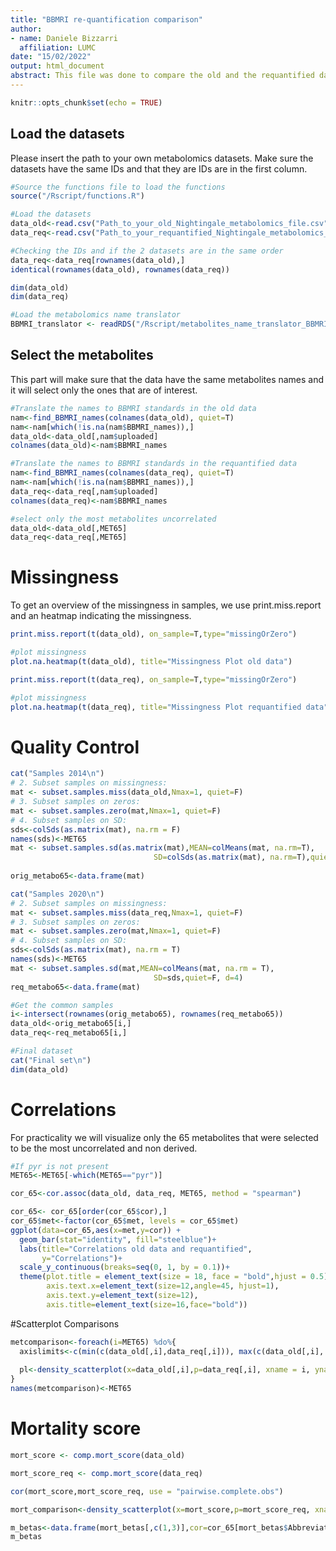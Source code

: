 ```yaml
---
title: "BBMRI re-quantification comparison"
author:
- name: Daniele Bizzarri
  affiliation: LUMC
date: "15/02/2022"
output: html_document
abstract: This file was done to compare the old and the requantified datasets by Nightingale Health that are available in BBMRI-nl. You will be able to 1) Analyse the missingness within the 2 datsets, 2) correctly retrieve the same names for the metabolic features in the datasets, 3) Perform some quality Control Checks, 4) Perform the spearman's correlations between the 2 datasets, 5) plot the scatterplots and 6) Compute the mortality score in the 2 datasets.
---
```


```r
knitr::opts_chunk$set(echo = TRUE)
```

## Load the datasets
Please insert the path to your own metabolomics datasets.
Make sure the datasets have the same IDs and that they are IDs are in the first column.
```r
#Source the functions file to load the functions
source("/Rscript/functions.R")

#Load the datasets
data_old<-read.csv("Path_to_your_old_Nightingale_metabolomics_file.csv", header = TRUE, sep = ",", row.names=1, stringsAsFactors = F)
data_req<-read.csv("Path_to_your_requantified_Nightingale_metabolomics_file.csv", header = TRUE, sep = ",", row.names=1, stringsAsFactors = F)

#Checking the IDs and if the 2 datasets are in the same order
data_req<-data_req[rownames(data_old),]
identical(rownames(data_old), rownames(data_req))

dim(data_old)
dim(data_req)

#Load the metabolomics name translator
BBMRI_translator <- readRDS("/Rscript/metabolites_name_translator_BBMRI.rds")
```

## Select the metabolites
This part will make sure that the data have the same metabolites names and it will select only the ones that are of interest.
```r
#Translate the names to BBMRI standards in the old data
nam<-find_BBMRI_names(colnames(data_old), quiet=T)
nam<-nam[which(!is.na(nam$BBMRI_names)),]
data_old<-data_old[,nam$uploaded]
colnames(data_old)<-nam$BBMRI_names

#Translate the names to BBMRI standards in the requantified data
nam<-find_BBMRI_names(colnames(data_req), quiet=T)
nam<-nam[which(!is.na(nam$BBMRI_names)),]
data_req<-data_req[,nam$uploaded]
colnames(data_req)<-nam$BBMRI_names

#select only the most metabolites uncorrelated
data_old<-data_old[,MET65]
data_req<-data_req[,MET65]
```

# Missingness
To get an overview of the missingness in samples, we use print.miss.report and an heatmap indicating the missingness.
```r
print.miss.report(t(data_old), on_sample=T,type="missingOrZero")

#plot missingness
plot.na.heatmap(t(data_old), title="Missingness Plot old data")
```

```r
print.miss.report(t(data_req), on_sample=T,type="missingOrZero")

#plot missingness
plot.na.heatmap(t(data_req), title="Missingness Plot requantified data")
```

# Quality Control
```r
cat("Samples 2014\n")
# 2. Subset samples on missingness:
mat <- subset.samples.miss(data_old,Nmax=1, quiet=F)
# 3. Subset samples on zeros:
mat <- subset.samples.zero(mat,Nmax=1, quiet=F)
# 4. Subset samples on SD:
sds<-colSds(as.matrix(mat), na.rm = F)
names(sds)<-MET65
mat <- subset.samples.sd(as.matrix(mat),MEAN=colMeans(mat, na.rm=T),
                                SD=colSds(as.matrix(mat), na.rm=T),quiet=F,d=4)
  
orig_metabo65<-data.frame(mat)

cat("Samples 2020\n")
# 2. Subset samples on missingness:
mat <- subset.samples.miss(data_req,Nmax=1, quiet=F)
# 3. Subset samples on zeros:
mat <- subset.samples.zero(mat,Nmax=1, quiet=F)
# 4. Subset samples on SD:
sds<-colSds(as.matrix(mat), na.rm = T)
names(sds)<-MET65
mat <- subset.samples.sd(mat,MEAN=colMeans(mat, na.rm = T),
                                SD=sds,quiet=F, d=4)
req_metabo65<-data.frame(mat)

#Get the common samples
i<-intersect(rownames(orig_metabo65), rownames(req_metabo65))
data_old<-orig_metabo65[i,]
data_req<-req_metabo65[i,]

#Final dataset
cat("Final set\n")
dim(data_old)
```


# Correlations
For practicality we will visualize only the 65 metabolites that were selected to be the most uncorrelated and non derived.
```r
#If pyr is not present
MET65<-MET65[-which(MET65=="pyr")]

cor_65<-cor.assoc(data_old, data_req, MET65, method = "spearman")

cor_65<- cor_65[order(cor_65$cor),]
cor_65$met<-factor(cor_65$met, levels = cor_65$met)
ggplot(data=cor_65,aes(x=met,y=cor)) +
  geom_bar(stat="identity", fill="steelblue")+
  labs(title="Correlations old data and requantified",
       y="Correlations")+
  scale_y_continuous(breaks=seq(0, 1, by = 0.1))+
  theme(plot.title = element_text(size = 18, face = "bold",hjust = 0.5),
        axis.text.x=element_text(size=12,angle=45, hjust=1),
        axis.text.y=element_text(size=12),
        axis.title=element_text(size=16,face="bold"))
```

#Scatterplot Comparisons
```r
metcomparison<-foreach(i=MET65) %do%{
  axislimits<-c(min(c(data_old[,i],data_req[,i])), max(c(data_old[,i], data_req[,i])))
  
  pl<-density_scatterplot(x=data_old[,i],p=data_req[,i], xname = i, yname = paste("requantified",i), subtitle="", xlimits= axislimits, ylimits= axislimits)
}
names(metcomparison)<-MET65
```


# Mortality score
```r
mort_score <- comp.mort_score(data_old)

mort_score_req <- comp.mort_score(data_req)

cor(mort_score,mort_score_req, use = "pairwise.complete.obs")

mort_comparison<-density_scatterplot(x=mort_score,p=mort_score_req, xname = "data 2014",  yname = "data 2020", title="Comparison mortality score", subtitle="", xlimits= c(-4,4), ylimits= c(-4,4))

m_betas<-data.frame(mort_betas[,c(1,3)],cor=cor_65[mort_betas$Abbreviation,"cor"])
m_betas
```
